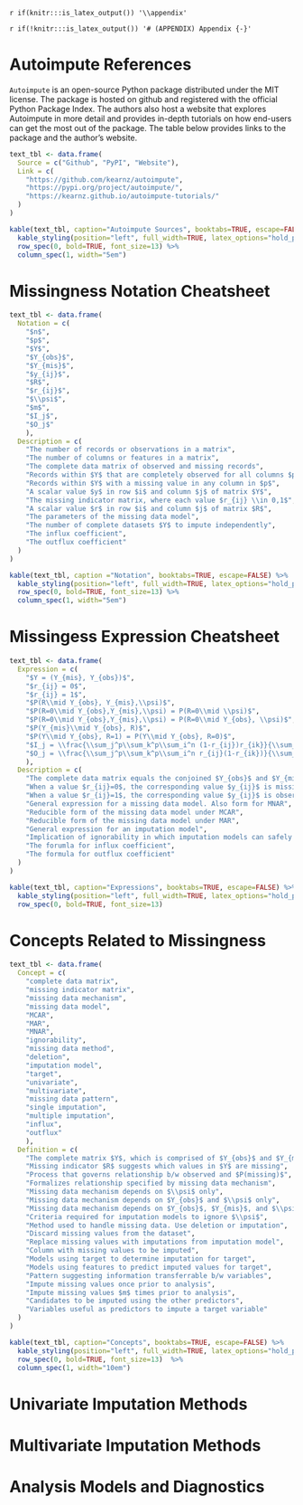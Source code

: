 `r if(knitr:::is_latex_output()) '\\appendix'`

`r if(!knitr:::is_latex_output()) '# (APPENDIX) Appendix {-}'` 

<!--
If you feel it necessary to include an appendix, it goes here.
-->


# Autoimpute References

`Autoimpute` is an open-source Python package distributed under the MIT license. The package is hosted on github and registered with the official Python Package Index. The authors also host a website that explores Autoimpute in more detail and provides in-depth tutorials on how end-users can get the most out of the package. The table below provides links to the package and the author's website.

```r
text_tbl <- data.frame(
  Source = c("Github", "PyPI", "Website"),
  Link = c(
    "https://github.com/kearnz/autoimpute",
    "https://pypi.org/project/autoimpute/",
    "https://kearnz.github.io/autoimpute-tutorials/"
  )
)

kable(text_tbl, caption="Autoimpute Sources", booktabs=TRUE, escape=FALSE) %>%
  kable_styling(position="left", full_width=TRUE, latex_options="hold_position") %>%
  row_spec(0, bold=TRUE, font_size=13) %>%
  column_spec(1, width="5em")
```

# Missingness Notation Cheatsheet

```r
text_tbl <- data.frame(
  Notation = c(
    "$n$",
    "$p$",
    "$Y$",
    "$Y_{obs}$",
    "$Y_{mis}$",
    "$y_{ij}$",
    "$R$",
    "$r_{ij}$",
    "$\\psi$",
    "$m$",
    "$I_j$",
    "$O_j$"
    ),
  Description = c(
    "The number of records or observations in a matrix",
    "The number of columns or features in a matrix",
    "The complete data matrix of observed and missing records",
    "Records within $Y$ that are completely observed for all columns $p$",
    "Records within $Y$ with a missing value in any column in $p$",
    "A scalar value $y$ in row $i$ and column $j$ of matrix $Y$",
    "The missing indicator matrix, where each value $r_{ij} \\in 0,1$",
    "A scalar value $r$ in row $i$ and column $j$ of matrix $R$",
    "The parameters of the missing data model",
    "The number of complete datasets $Y$ to impute independently",
    "The influx coefficient",
    "The outflux coefficient"
  )
)

kable(text_tbl, caption ="Notation", booktabs=TRUE, escape=FALSE) %>%
  kable_styling(position="left", full_width=TRUE, latex_options="hold_position") %>%
  row_spec(0, bold=TRUE, font_size=13) %>%
  column_spec(1, width="5em")
```

# Missingess Expression Cheatsheet

```r

text_tbl <- data.frame(
  Expression = c(
    "$Y = (Y_{mis}, Y_{obs})$",
    "$r_{ij} = 0$",
    "$r_{ij} = 1$",
    "$P(R\\mid Y_{obs}, Y_{mis},\\psi)$",
    "$P(R=0\\mid Y_{obs},Y_{mis},\\psi) = P(R=0\\mid \\psi)$",
    "$P(R=0\\mid Y_{obs},Y_{mis},\\psi) = P(R=0\\mid Y_{obs}, \\psi)$",
    "$P(Y_{mis}\\mid Y_{obs}, R)$",
    "$P(Y\\mid Y_{obs}, R=1) = P(Y\\mid Y_{obs}, R=0)$",
    "$I_j = \\frac{\\sum_j^p\\sum_k^p\\sum_i^n (1-r_{ij})r_{ik}}{\\sum_k^p\\sum_i^n r_{ik}}$",
    "$O_j = \\frac{\\sum_j^p\\sum_k^p\\sum_i^n r_{ij}(1-r_{ik})}{\\sum_k^p\\sum_i^n 1-r_{ij}}$"
    ),
  Description = c(
    "The complete data matrix equals the conjoined $Y_{obs}$ and $Y_{mis}$",
    "When a value $r_{ij}=0$, the corresponding value $y_{ij}$ is missing",
    "When a value $r_{ij}=1$, the corresponding value $y_{ij}$ is observed",
    "General expression for a missing data model. Also form for MNAR",
    "Reducible form of the missing data model under MCAR",
    "Reducible form of the missing data model under MAR",
    "General expression for an imputation model",
    "Implication of ignorability in which imputation models can safely ignore $\\psi$",
    "The forumla for influx coefficient",
    "The formula for outflux coefficient"
  )
)

kable(text_tbl, caption="Expressions", booktabs=TRUE, escape=FALSE) %>%
  kable_styling(position="left", full_width=TRUE, latex_options="hold_position") %>%
  row_spec(0, bold=TRUE, font_size=13)
```


# Concepts Related to Missingness

```r

text_tbl <- data.frame(
  Concept = c(
    "complete data matrix",
    "missing indicator matrix",
    "missing data mechanism",
    "missing data model",
    "MCAR",
    "MAR",
    "MNAR",
    "ignorability",
    "missing data method",
    "deletion",
    "imputation model",
    "target",
    "univariate",
    "multivariate",
    "missing data pattern",
    "single imputation",
    "multiple imputation",
    "influx",
    "outflux"
    ),
  Definition = c(
    "The complete matrix $Y$, which is comprised of $Y_{obs}$ and $Y_{mis}$",
    "Missing indicator $R$ suggests which values in $Y$ are missing",
    "Process that governs relationship b/w observed and $P(missing)$",
    "Formalizes relationship specified by missing data mechanism",
    "Missing data mechanism depends on $\\psi$ only",
    "Missing data mechanism depends on $Y_{obs}$ and $\\psi$ only",
    "Missing data mechanism depends on $Y_{obs}$, $Y_{mis}$, and $\\psi$",
    "Criteria required for imputation models to ignore $\\psi$",
    "Method used to handle missing data. Use deletion or imputation",
    "Discard missing values from the dataset",
    "Replace missing values with imputations from imputation model",
    "Column with missing values to be imputed",
    "Models using target to determine imputation for target",
    "Models using features to predict imputed values for target",
    "Pattern suggesting information transferrable b/w variables",
    "Impute missing values once prior to analysis",
    "Impute missing values $m$ times prior to analysis",
    "Candidates to be imputed using the other predictors",
    "Variables useful as predictors to impute a target variable"
  )
)

kable(text_tbl, caption="Concepts", booktabs=TRUE, escape=FALSE) %>%
  kable_styling(position="left", full_width=TRUE, latex_options="hold_position") %>%
  row_spec(0, bold=TRUE, font_size=13)  %>%
  column_spec(1, width="10em")
```

# Univariate Imputation Methods

# Multivariate Imputation Methods

# Analysis Models and Diagnostics
